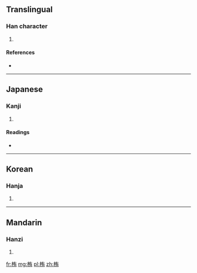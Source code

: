 ==Translingual==

===Han character===
{{Han char|rn=75|rad=木|as=06|sn=10|four=4492<sub>7</sub>|canj=木大月 (DKB)}}

# {{defn|Han|sort=木06}}

====References====
* {{Han ref|kx=0523.170|dkj=14729|dj=0911.150|hdz=21196.050|uh=682F|ud=26671|bh=D1E7|bd=53735}}

----

==Japanese==

===Kanji===
{{ja-kanji|grade=|rs=木06}}

# {{defn|Japanese|sort=木06}}

====Readings====
* {{ja-readings|on=[[いく]] (iku), [[よう]] (yō), [[う]] (u)|kun=[[いくり]] (ikuri)}}

----

==Korean==

===Hanja===
{{ko-hanja|hangeul=욱|eumhun=|rv=uk|mr=uk|y=wuk}}

# {{defn|Korean|sort=木06}}

----

==Mandarin==

===Hanzi===
{{cmn-hanzi|pin=[[yǒu]] ([[you3]])|wg=yu<sup>3</sup>}}

# {{defn|Mandarin|sort=木06}}

[[fr:栯]]
[[mg:栯]]
[[pl:栯]]
[[zh:栯]]
